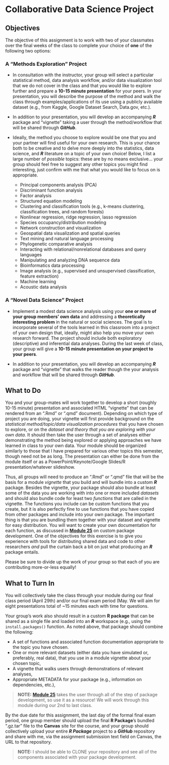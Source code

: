 # Collaborative Data Science Project {.unnumbered}

## Objectives {.unnumbered}

The objective of this assignment is to work with two of your classmates over the final weeks of the class to complete your choice of **one** of the following two options:

### A "Methods Exploration" Project

- In consultation with the instructor, your group will select a particular statistical method, data analysis workflow, and/or data visualization tool that we do not cover in the class and that you would like to explore further and prepare a **10-15 minute presentation** for your peers. In your presentation, you will describe the purpose of the method and walk the class through examples/applications of its use using a publicly available dataset (e.g., from Kaggle, Google Dataset Search, Data.gov, etc.).

- In addition to your presentation, you will develop an accompanying ***R*** package and “vignette” taking a user through the method/workflow that will be shared through ***GitHub***.

- Ideally, the method you choose to explore would be one that you and your partner will find useful for your own research. This is your chance both to be creative and to delve more deeply into the statistics, data science, and ***R*** literature on a topic of your own choice! Below, I list a large number of *possible* topics: these are by no means exclusive... your group should feel free to suggest any other topics you might find interesting, just confirm with me that what you would like to focus on is appropriate.

  - Principal components analysis (PCA)
  - Discriminant function analysis
  - Factor analysis
  - Structured equation modeling
  - Clustering and classification tools (e.g., k-means clustering, classification trees, and random forests)
  - Nonlinear regression, ridge regression, lasso regression
  - Species occupancy/distribution modeling
  - Network construction and visualization
  - Geospatial data visualization and spatial queries
  - Text mining and natural language processing
  - Phylogenetic comparative analysis
  - Interacting with relational/nonrelational databases and query languages
  - Manipulating and analyzing DNA sequence data
  - Bioinformatics data processing
  - Image analysis (e.g., supervised and unsupervised classification, feature extraction)
  - Machine learning
  - Acoustic data analysis

### A "Novel Data Science" Project

- Implement a modest data science analysis using your **one or more of your group members' own data** and addressing a **theoretically interesting problem** in the natural or social sciences. The goal is to incorporate several of the tools learned in this classroom into a project of your own design that, ideally, might also help you move your own research forward. The project should include both exploratory (descriptive) and inferential data analyses. During the last week of class, your group will give a **10-15 minute presentation on your project to your peers**.

- In addition to your presentation, you will develop an accompanying ***R*** package and “vignette” that walks the reader though the your analysis and workflow that will be shared through ***GitHub***.

## What to Do {.unnumbered}

You and your group-mates will work together to develop a short (roughly 10-15 minute) presentation and associated HTML "vignette" that can be rendered from an ".Rmd" or ".qmd" document). Depending on which type of project you are doing, your vignette will first provide background on the *statistical method/topic/data visualization procedures* that you have chosen to explore, or on the *dataset and theory that you are exploring with your own data*. It should then take the user through a set of analyses either demonstrating the method being explored or applying approaches we have learned in class to your own data. Your module should be organized similarly to those that I have prepared for various other topics this semester, though need not be as long. The presentation can either be done from the module itself or as a PowerPoint/Keynote/Google Slides/R presentation/whatever slideshow.

Thus, all groups will need to produce an ".Rmd" or ".qmd" file that will be the basis for a module *vignette* that you build and will bundle into a custom ***R*** package. Besides the vignette, your package should also bundle at least some of the data you are working with into one or more included *datasets* and should also bundle code for least two *functions* that are called in the vignette. The functions you include can be custom functions that you create, but it is also perfectly fine to use functions that you have copied from other packages and include into your own package. The important thing is that you are bundling them together with your dataset and vignette for easy distribution. You will want to create your own documentation for each function, as discussed in [**Module 25**](#module-25) on custom package development. One of the objectives for this exercise is to give you experience with tools for distributing shared data and code to other researchers *and* pull the curtain back a bit on just what producing an ***R*** package entails.

Please be sure to divide up the work of your group so that each of you are contributing more-or-less equally!

## What to Turn In {.unnumbered}

You will collectively take the class through your module during our final class period (April 29th) and/or our final exam period (May. We will aim for eight presentations total of ~15 minutes each with time for questions.

Your group's work also should result in a custom **R package** that can be shared as a single file and loaded into an ***R*** workspace (e.g., using the `install.packages()` function. As noted above, that package should combine the following:

- A set of functions and associated function documentation appropriate to the topic you have chosen.
- One or more relevant datasets (either data you have simulated or, preferably, real data), that you use in a module vignette about your chosen topic,
- A vignette that walks users through demonstrations of relevant analyses,
- Appropriate METADATA for your package (e.g., information on dependencies, etc.),

> **NOTE:** [**Module 25**](#module-25) takes the user through all of the step of package development, so use it as a resource! We will work through this module during our 2nd to last class.

By the due date for this assignment, the last day of the formal final exam period, one group member should upload the final **R Package**'s bundled ".gz.tar" file to the **Canvas** site for the course, and your group should collectively upload your entire ***R Package*** project to a ***GitHub*** repository and share with me, via the assignment submission text field on Canvas, the URL to that repository.

> **NOTE:** I should be able to CLONE your repository and see all of the components associated with your package development.
